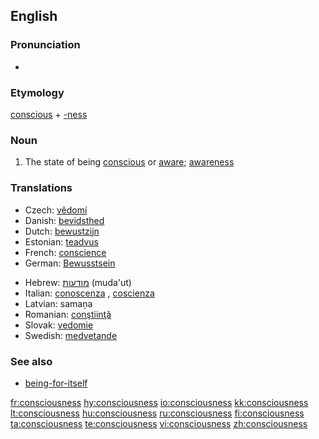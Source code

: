 ==English==

===Pronunciation===
*{{audio|en-us-consciousness.ogg|Audio (US)}}

===Etymology===
[[conscious]] + [[-ness]]

===Noun===
{{wikipedia}}
{{en-noun|-}}

# The state of being [[conscious]] or [[aware]]; [[awareness]]

===Translations===
{{rfc-level|Translations at L3+ (AutoFormat would have corrected level of Translations)}}
{{top}}
*Czech: [[vědomí]]  {{n}}
*Danish: [[bevidsthed]]
*Dutch: [[bewustzijn]] {{n}}
*Estonian: [[teadvus]]
*French: [[conscience]] {{f}}
*German: [[Bewusstsein]] {{n}}
{{mid}}
*Hebrew: [[מודעות]] (muda'ut) {{f}}
*Italian: [[conoscenza]] {{f}}, [[coscienza]] {{f}}
*Latvian: samaņa  {{n}}
*Romanian: [[conştiinţă]] {{f}}
*Slovak: [[vedomie]]  {{n}}
*Swedish: [[medvetande]] {{n}}
{{bottom}}

===See also===
* [[being-for-itself]]

[[fr:consciousness]]
[[hy:consciousness]]
[[io:consciousness]]
[[kk:consciousness]]
[[lt:consciousness]]
[[hu:consciousness]]
[[ru:consciousness]]
[[fi:consciousness]]
[[ta:consciousness]]
[[te:consciousness]]
[[vi:consciousness]]
[[zh:consciousness]]